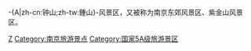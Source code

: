 -{A|zh-cn:钟山;zh-tw:鍾山}-风景区，又被称为南京东郊风景区、紫金山风景区。

[[Category:中国国家重点风景名胜区|Z]]
[[Category:南京旅游景点|Category:南京旅游景点]]
[[Category:国家5A级旅游景区|Category:国家5A级旅游景区]]